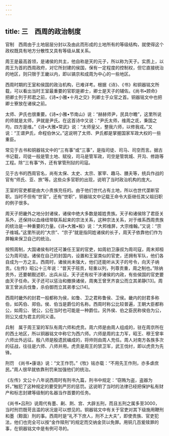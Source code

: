 ```yaml
---
---
---
```

title: 三　西周的政治制度
---




官制　西周由于土地层层分封以及由此而形成的土地所有的等级结构，就使得这个政权既具有地方分散性又具有等级从属关系。

周王是最高首领，是诸侯的共主，他自称是天的元子，所以称为天子。实质上，以周王为首的西周政府，对它所封建的侯国，保有一定程度的控制权，但它直接统治的地区，则只限于王畿以内，即以镐京和成周为中心的一些地区。

西周时期的王室和侯国的政治机构，已难详考。根据《诗》、《书》和铜器铭文所载，可以看出当时王室最重要的官职是卿士，卿士是天子的辅佐。《尚书•顾命》把卿士列于邦君之前，《诗•小雅•十月之交》列卿士于众官之首。铜器铭文中也把卿士寮放在诸侯之前。

太师、尹氏也很重要。《诗•小雅•节南山》说：“赫赫师尹，民具尔瞻”，这里所说的师就是太师，尹就是尹氏。在这首诗中又说：“尹氏太师，维周之氐，秉国之均，四方是维。”《诗•大雅•常武》说：“太师皇父，整我六师，以修我戎。”又说：“王谓尹氏，命程伯休父。”这说明了太师、尹氏都是掌握国家军政大权的一些重臣。

常见于古书和铜器铭文中的“三有事”或“三事”，是指司徒、司马、司空而言。据古书记载，司徒一般是管土地、赋役，司马是管军政，司空是管筑城、开沟、修路等工程。除“三有事”外，还有掌管刑狱的司寇。

见于古书的西周官名，尚有太保、太史、太宗、冢宰、趣马、膳夫等，统兵作战的官有“师氏、亚、旅”等。这些众多官职的出现，说明了当时政治机构的庞大。

王室的官吏都是由大小贵族充任的。由于他们世代占有土地，所以也世代垄断官职。当时不但有“世官”，还有“世职”，铜器铭文中记载王命令大臣继任其父祖旧职的例子很多。

周天子把畿外之地分封诸侯，诸侯中绝大多数是姬姓贵族。天子和诸侯除了君臣关系外，还保持以血缘纽带联系起来的宗法关系，这种宗法关系，对于维系西周贵族的统治是一种重要的力量。《诗•大雅•板》说：“大邦维屏，大宗维翰。”又说：“宗子维城。”这里所说的“大宗”、“宗子”就是指同姓诸侯的长子，周天子依靠他们作为屏翰来保卫自己的统治。

按照周制，大国诸侯有时还可兼任王室的官吏，如周初卫康叔为周司寇，周末郑桓公为周司徒。诸侯在自己的封国内，设置和王室类似的官吏，还拥有军队，他们各自成为一方之主。西周时，诸侯尚未强大，他们还能听从天子的号令，向天子纳贡。《左传》昭公十三年说：“昔天子班贡，轻重以列，列尊贡重，周之制也。”除纳贡外，还要朝觐述职，出兵从征。天子还有权干涉诸侯的内政，有些侯国的官吏要由天子任命。天子还可以惩治和撤换诸侯，周夷王曾烹齐哀公而立其弟静[13]。周宣王曾派兵伐鲁，杀伯御而立其弟孝公[14]。

西周时畿外的封君一般都称为侯，如鲁、卫之君称鲁侯、卫侯。畿内的封君多称伯，如芮伯、郑伯。侯、伯当是爵位的名称。西周时称公比较普遍，王朝大臣都称公，如周公、虢公，公在当时也可能是一种爵位。另外侯、伯之臣民称侯伯为公，则公又成为君主的同义语。

兵制　属于周王室的军队有周六师和虎贲。周六师是由周人组成的，驻在周京所在的西土地区，所以铜器铭文中称它为西六师。六师是周的主力军，昭王、穆王曾率六师出外远征。殷八师是殷遗民编成的，将帅则由周人充任。周人对南方各族多次的征战，往往是六师、八师并用。虎贲是周王的禁卫军，武王伐纣，即以虎贲为先锋。

刑罚　《尚书•康诰》说：“文王作罚。”《牧》铭亦载：“不用先王作刑，亦多虐庶民。”周人很早就依靠刑罚来加强他们的统治。

《左传》文公十八年说西周时有刑书九篇，刑书中规定：“窃贿为盗，盗器为奸。”触犯了这种规定的要受到严厉的惩罚。这说明了当时的法律已经把保护私有财产和标志封建等级制的名器当作首要的任务。

《尚书•吕刑》说周代有墨、劓、剕、宫、大辟五刑，而且五刑之属多至3000，当时刑罚既苛且滥的状况是可以想见的。铜器铭文中有关于官吏对其下级施用鞭刑和墨（黥面）刑的事。西周时是“礼不下庶人，刑不上大夫”，即使贵族、官吏犯法，他们也完全可以按“金作赎刑”的规定而交纳金货以免罪。用铜几百爰赎罪的事，在铜器铭文中是有例可寻的。